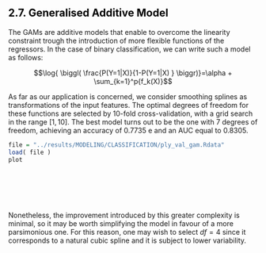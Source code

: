 <h2><a name="27_GAM" style="pointer-events: none; cursor: default;" ><font color="black"> 2.7. Generalised Additive Model</font></a></h2>


The GAMs are additive models that enable to overcome the linearity constraint trough the introduction of more flexible functions of the regressors. In the case of binary classification, we can write such a model as follows: 

$$\log{ \biggl( \frac{P(Y=1|X)}{1-P(Y=1|X) }  \biggr)}=\alpha + \sum_{k=1}^p{f_k(X)}$$


As far as our application is concerned, we consider smoothing splines as transformations of the input features. The optimal degrees of freedom for these functions are selected by 10-fold cross-validation, with a grid search in the range $[1,10]$. The best model turns out to be the one with 7 degrees of freedom, achieving an accuracy of 0.7735 e and an AUC equal to 0.8305. 


```r

file = "../results/MODELING/CLASSIFICATION/ply_val_gam.Rdata"
load( file )
plot
```



<br></br>
<br></br>

Nonetheless, the improvement introduced by this greater complexity is minimal, so it may be worth simplifying the model in favour of a more parsimonious one. For this reason, one may wish to select $df=4$ since it corresponds to a natural cubic spline and it is subject to lower variability.

<br></br>
<br></br>
